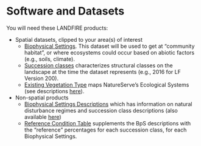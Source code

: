 # Software and Datasets {#softAndData}

You will need these LANDFIRE products:

* Spatial datasets, clipped to your area(s) of interest
    * [Biophysical Settings](https://www.landfire.gov/bps.php).  This dataset will be used to get at "community habitat", or where ecosystems could occur based on abiotic factors (e.g., soils, climate).
    * [Succession classes](https://www.landfire.gov/sclass.php) characterizes structural classes on the landscape at the time the dataset represents (e.g., 2016 for LF Version 200).
    * [Existing Vegetation Type](https://www.landfire.gov/evt.php) maps NatureServe's Ecological Systems (see descriptions [here](https://www.landfire.gov/documents/LANDFIRE_Ecological_Systems_Descriptions_CONUS.pdf)).
* Non-spatial products
    * [Biophysical Settings Descriptions](http://landfirereview.org/search.php) which has information on natural disturbance regimes and succession class descriptions (also available [here](https://tnc.box.com/s/d3ocvy969s1792m5885filjhktujp86e))
    * [Reference Condition Table](https://tnc.box.com/s/d3ocvy969s1792m5885filjhktujp86e) supplements the BpS descriptions with the "reference" percentages for each succession class, for each Biophysical Settings.

